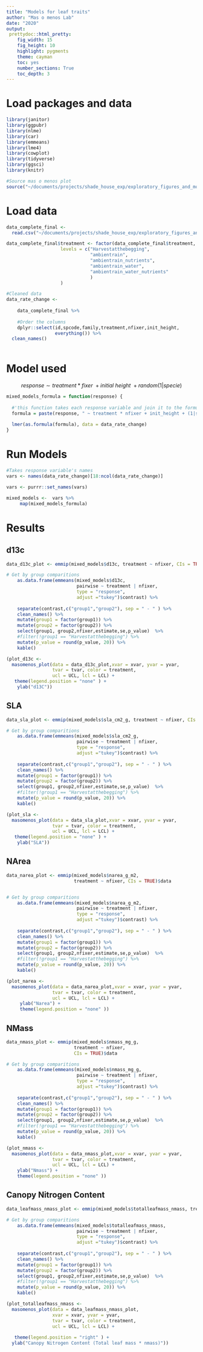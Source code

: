 ```yaml
---
title: "Models for leaf traits"
author: "Mas o menos Lab"
date: "2020"
output: 
 prettydoc::html_pretty:
    fig_width: 15
    fig_height: 10 
    highlight: pygments
    theme: cayman   
    toc: yes
    number_sections: True
    toc_depth: 3
---
```



# Load packages and data
```r
library(janitor)
library(ggpubr)
library(nlme)
library(car)
library(emmeans)
library(lme4)
library(cowplot)
library(tidyverse)
library(ggsci)
library(knitr)
```


```r
#Source mas o menos plot
source("~/documents/projects/shade_house_exp/exploratory_figures_and_models/codes/masomenos_plot.R")
```

# Load data
```r

data_complete_final <- 
  read.csv("~/documents/projects/shade_house_exp/exploratory_figures_and_models/data/data_for_biomass_leaftraits_models.csv", header = T)

data_complete_final$treatment <- factor(data_complete_final$treatment,
					levels = c("Harvestatthebegging",
							   "ambientrain", 
							   "ambientrain_nutrients",
							   "ambientrain_water",
							   "ambientrain_water_nutrients"
							   )
					)

#Cleaned data
data_rate_change <- 
  
    data_complete_final %>% 
    
	#Order the columns
    dplyr::select(id,spcode,family,treatment,nfixer,init_height,
                  everything()) %>% 
  clean_names() 
  
```


# Model used 

$$response\sim treatment*fixer\ + initial\ height\ + random(1|specie)$$

```r
mixed_models_formula = function(response) {
  
  #'this function takes each response variable and join it to the formula
  formula = paste(response, " ~ treatment * nfixer + init_height + (1|spcode)")
  
  lmer(as.formula(formula), data = data_rate_change)
}
```

# Run Models

```r
#Takes response variable's names 
vars <- names(data_rate_change)[18:ncol(data_rate_change)]
```

```r
vars <- purrr::set_names(vars)
```

```r
mixed_models <-  vars %>%
     map(mixed_models_formula)
```

# Results

## d13c
```r
data_d13c_plot <- emmip(mixed_models$d13c, treatment ~ nfixer, CIs = TRUE)$data

# Get by group comparitions
    as.data.frame(emmeans(mixed_models$d13c,
    					  pairwise ~ treatment | nfixer,
    					  type = "response", 
    					  adjust ="tukey")$contrast) %>% 
  
    separate(contrast,c("group1","group2"), sep = " - " ) %>% 
    clean_names() %>% 
    mutate(group1 = factor(group1)) %>%
    mutate(group2 = factor(group2)) %>% 
    select(group1, group2,nfixer,estimate,se,p_value)  %>%
    #filter(!group1 == "Harvestatthebegging") %>% 
    mutate(p_value = round(p_value, 20)) %>% 
    kable()

```

```r
(plot_d13c <- 
  masomenos_plot(data = data_d13c_plot,xvar = xvar, yvar = yvar, 
                 tvar = tvar, color = treatment,
                 ucl = UCL, lcl = LCL) +
   theme(legend.position = "none" ) + 
 	ylab("d13C"))
```

## SLA

```r
data_sla_plot <- emmip(mixed_models$sla_cm2_g, treatment ~ nfixer, CIs = TRUE)$data

# Get by group comparitions
    as.data.frame(emmeans(mixed_models$sla_cm2_g,
    					  pairwise ~ treatment | nfixer,
    					  type = "response", 
    					  adjust ="tukey")$contrast) %>% 
  
    separate(contrast,c("group1","group2"), sep = " - " ) %>% 
    clean_names() %>% 
    mutate(group1 = factor(group1)) %>%
    mutate(group2 = factor(group2)) %>% 
    select(group1, group2,nfixer,estimate,se,p_value)  %>%
    #filter(!group1 == "Harvestatthebegging") %>% 
    mutate(p_value = round(p_value, 20)) %>% 
    kable()

```

```r
(plot_sla <- 
  masomenos_plot(data = data_sla_plot,xvar = xvar, yvar = yvar, 
                 tvar = tvar, color = treatment,
                 ucl = UCL, lcl = LCL) +
   theme(legend.position = "none" ) + 
	ylab("SLA"))
```

## NArea

```r
data_narea_plot <- emmip(mixed_models$narea_g_m2, 
						 treatment ~ nfixer, CIs = TRUE)$data


# Get by group comparitions
    as.data.frame(emmeans(mixed_models$narea_g_m2,
    					  pairwise ~ treatment | nfixer,
    					  type = "response", 
    					  adjust ="tukey")$contrast) %>% 
  
    separate(contrast,c("group1","group2"), sep = " - " ) %>% 
    clean_names() %>% 
    mutate(group1 = factor(group1)) %>%
    mutate(group2 = factor(group2)) %>% 
    select(group1, group2,nfixer,estimate,se,p_value)  %>%
    #filter(!group1 == "Harvestatthebegging") %>% 
    mutate(p_value = round(p_value, 20)) %>% 
    kable()


```

```r
(plot_narea <- 
  masomenos_plot(data = data_narea_plot,xvar = xvar, yvar = yvar, 
                 tvar = tvar, color = treatment,
                 ucl = UCL, lcl = LCL) +
  	 ylab("Narea") +
     theme(legend.position = "none" ))
```

## NMass

```r
data_nmass_plot <- emmip(mixed_models$nmass_mg_g, 
                         treatment ~ nfixer, 
                         CIs = TRUE)$data

# Get by group comparitions
    as.data.frame(emmeans(mixed_models$nmass_mg_g,
    					  pairwise ~ treatment | nfixer,
    					  type = "response", 
    					  adjust ="tukey")$contrast) %>% 
  
    separate(contrast,c("group1","group2"), sep = " - " ) %>% 
    clean_names() %>% 
    mutate(group1 = factor(group1)) %>%
    mutate(group2 = factor(group2)) %>% 
    select(group1, group2,nfixer,estimate,se,p_value)  %>%
    #filter(!group1 == "Harvestatthebegging") %>% 
    mutate(p_value = round(p_value, 20)) %>% 
    kable()

```

```r
(plot_nmass <- 
  masomenos_plot(data = data_nmass_plot,xvar = xvar, yvar = yvar, 
                 tvar = tvar, color = treatment,
                 ucl = UCL, lcl = LCL) +
 	ylab("Nmass") +
	theme(legend.position = "none" ))
```



## Canopy Nitrogen Content
```r
data_leafmass_nmass_plot <- emmip(mixed_models$totalleafmass_nmass, treatment ~ nfixer, CIs = TRUE)$data

# Get by group comparitions
    as.data.frame(emmeans(mixed_models$totalleafmass_nmass,
    					  pairwise ~ treatment | nfixer,
    					  type = "response", 
    					  adjust ="tukey")$contrast) %>% 
  
    separate(contrast,c("group1","group2"), sep = " - " ) %>% 
    clean_names() %>% 
    mutate(group1 = factor(group1)) %>%
    mutate(group2 = factor(group2)) %>% 
    select(group1, group2,nfixer,estimate,se,p_value)  %>%
    #filter(!group1 == "Harvestatthebegging") %>% 
    mutate(p_value = round(p_value, 20)) %>% 
    kable()

```


```r
(plot_totalleafmass_nmass <- 
  masomenos_plot(data = data_leafmass_nmass_plot,
                 xvar = xvar, yvar = yvar, 
                 tvar = tvar, color = treatment,
                 ucl = UCL, lcl = LCL) +
  
   theme(legend.position = "right" ) + 
  ylab("Canopy Nitrogen Content (Total leaf mass * nmass)"))
```

